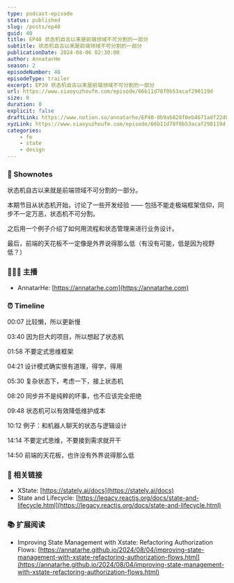 ```yaml
---
type: podcast-episode
status: published
slug: /posts/ep40
guid: 40
title: EP40 状态机自古以来是前端领域不可分割的一部分
subtitle: 状态机自古以来是前端领域不可分割的一部分
publicationDate: 2024-08-06 02:30:00
author: AnnatarHe
season: 2
episodeNumber: 40
episodeType: trailer
excerpt: EP39 状态机自古以来是前端领域不可分割的一部分
url: https://www.xiaoyuzhoufm.com/episode/66b11d78f0b53acaf298119d
size: 0
duration: 0
explicit: false
draftLink: https://www.notion.so/annatarhe/EP40-0b9ab828f0eb4671adf22d8facb4d24a?pvs=4
xyzLink: https://www.xiaoyuzhoufm.com/episode/66b11d78f0b53acaf298119d
categories:
    - fe
    - state
    - design
---
```

### 📕 Shownotes

状态机自古以来就是前端领域不可分割的一部分。

本期节目从状态机开始，讨论了一些开发经验 —— 包括不能走极端框架信仰，同步不一定万恶，状态机不可分割。

之后用一个例子介绍了如何用流程和状态管理来进行业务设计。

最后，前端的天花板不一定像是外界说得那么低（有没有可能，低是因为视野低？）

### 👨‍👨‍👦 主播

- AnnatarHe: [https://annatarhe.com](https://annatarhe.com)

### ⏰ Timeline

00:07 比较懒，所以更新慢

03:40 因为巨大的项目，所以想起了状态机

01:58 不要定式思维框架

04:21 设计模式确实很有道理，得学，得用

05:30 复杂状态下，考虑一下，接上状态机

08:20 同步并不是纯粹的坏事，也不应该完全拒绝

09:48 状态机可以有效降低维护成本

10:12 例子：和机器人聊天的状态与逻辑设计

14:14 不要定式思维，不要接到需求就开干

14:50 前端的天花板，也许没有外界说得那么低

### 🔗 相关链接

- XState: [https://stately.ai/docs](https://stately.ai/docs)
- State and Lifecycle: [https://legacy.reactjs.org/docs/state-and-lifecycle.html](https://legacy.reactjs.org/docs/state-and-lifecycle.html)

### 📚 扩展阅读

- Improving State Management with Xstate: Refactoring Authorization Flows: [https://annatarhe.github.io/2024/08/04/improving-state-management-with-xstate-refactoring-authorization-flows.html](https://annatarhe.github.io/2024/08/04/improving-state-management-with-xstate-refactoring-authorization-flows.html)